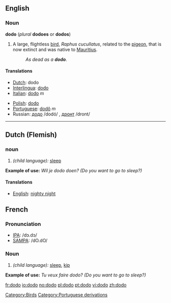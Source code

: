 {{wikipedia}}
==English==
===Noun===
'''dodo''' (''plural'' '''dodoes''' or '''dodos''')

# A large, flightless [[bird]], ''Raphus cucullatus'', related to the [[pigeon]], that is now extinct and was native to [[Mauritius]].
#: ''As dead as a '''dodo'''''.

====Translations====
{{top}}
*[[Dutch]]: dodo
*[[Interlingua]]: [[dodo]]
*[[Italian]]: [[dodo]] ''m''
{{mid}}
*[[Polish]]: [[dodo]]
*[[Portuguese]]: [[dodô]] ''m''
*Russian: [[додо]] /dodó/ {{m}}, [[дронт]] /dront/ {{m}}
{{bottom}}

[[Category:Birds]]

----

==Dutch (Flemish)==

===noun===
# ''(child language):'' [[sleep]]
'''Example of use:''' ''Wil je dodo doen? (Do you want to go to sleep?)''

====Translations====
*[[English]]: [[nighty night]]

==French==

===Pronunciation===
*[[w:IPA|IPA]]: /dɔ.dɔ/
*[[w:SAMPA|SAMPA]]: /dO.dO/

===Noun===
# ''(child language):'' [[sleep]], [[kip]]
'''Example of use:''' ''Tu veux faire dodo? (Do you want to go to sleep?)''


[[Category:Portuguese derivations]]

[[fr:dodo]]
[[io:dodo]]
[[no:dodo]]
[[pl:dodo]]
[[pt:dodo]]
[[vi:dodo]]
[[zh:dodo]]